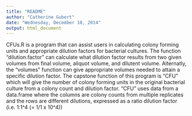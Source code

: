 ```yaml
---
title: "README"
author: "Catherine Gubert"
date: "Wednesday, December 10, 2014"
output: html_document
---
```


CFUs.R is a program that can assist users in calculating colony forming units and appropriate dilution factors for bacterial cultures. The function "dilution.factor" can calculate what dilution factor results from two given volumes from final volume, aliquot volume, and dilutent volume. Alternatly, the "volumes" function can give appropriate volumes needed to attain a specific dilution factor. The capstone function of this program is "CFU" which will give the number of colony forming units in the original bacterial culture from a colony count and dilution factor. "CFU" uses data from a data.frame where the columns are colony counts from multiple replicates and the rows are different dilutions, expressed as a ratio dilution factor (i.e. 1:1^4 (= 1/1 x 10^4)) 